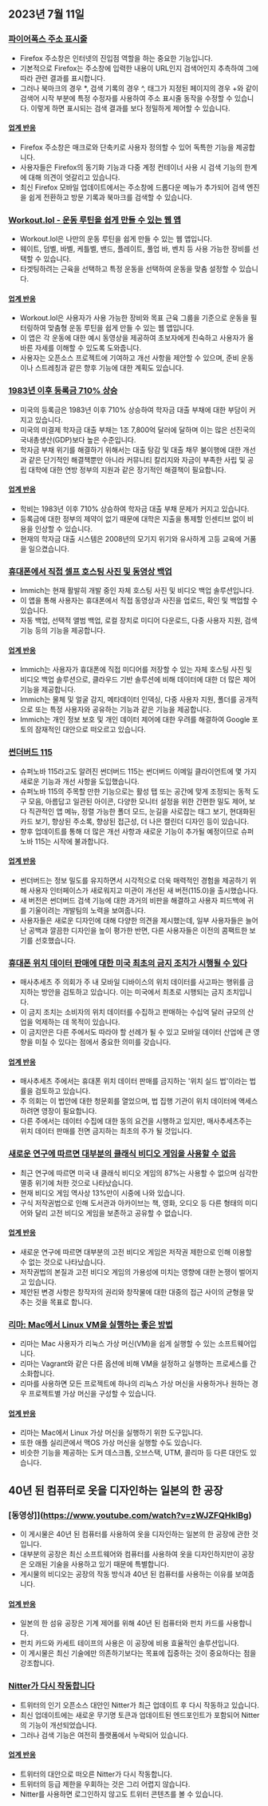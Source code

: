 

<CallToAction />

<Steps>

## 2023년 7월 11일

### [파이어폭스 주소 표시줄](https://wiki.tilde.institute/w/firefox-address-bar-tips)

- Firefox 주소창은 인터넷의 진입점 역할을 하는 중요한 기능입니다.
- 기본적으로 Firefox는 주소창에 입력한 내용이 URL인지 검색어인지 추측하여 그에 따라 관련 결과를 표시합니다.
- 그러나 북마크의 경우 \*, 검색 기록의 경우 ^, 태그가 지정된 페이지의 경우 +와 같이 검색어 시작 부분에 특정 수정자를 사용하여 주소 표시줄 동작을 수정할 수 있습니다. 이렇게 하면 표시되는 검색 결과를 보다 정밀하게 제어할 수 있습니다.

#### [업계 반응](http://news.ycombinator.com/item?id=36666116)

- Firefox 주소창은 매크로와 단축키로 사용자 정의할 수 있어 독특한 기능을 제공합니다.
- 사용자들은 Firefox의 동기화 기능과 다중 계정 컨테이너 사용 시 검색 기능의 한계에 대해 의견이 엇갈리고 있습니다.
- 최신 Firefox 모바일 업데이트에서는 주소창에 드롭다운 메뉴가 추가되어 검색 엔진을 쉽게 전환하고 방문 기록과 북마크를 검색할 수 있습니다.

### [Workout.lol - 운동 루틴을 쉽게 만들 수 있는 웹 앱](https://workout.lol)

- Workout.lol은 나만의 운동 루틴을 쉽게 만들 수 있는 웹 앱입니다.
- 웨이트, 덤벨, 바벨, 케틀벨, 밴드, 플레이트, 풀업 바, 벤치 등 사용 가능한 장비를 선택할 수 있습니다.
- 타겟팅하려는 근육을 선택하고 특정 운동을 선택하여 운동을 맞춤 설정할 수 있습니다.

#### [업계 반응](http://news.ycombinator.com/item?id=36662655)

- Workout.lol은 사용자가 사용 가능한 장비와 목표 근육 그룹을 기준으로 운동을 필터링하여 맞춤형 운동 루틴을 쉽게 만들 수 있는 웹 앱입니다.
- 이 앱은 각 운동에 대한 예시 동영상을 제공하여 초보자에게 친숙하고 사용자가 올바른 자세를 이해할 수 있도록 도와줍니다.
- 사용자는 오픈소스 프로젝트에 기여하고 개선 사항을 제안할 수 있으며, 준비 운동이나 스트레칭과 같은 향후 기능에 대한 계획도 있습니다.

### [1983년 이후 등록금 710% 상승](https://statecraft.beehiiv.com/p/student-loan-debt-forgiveness)

- 미국의 등록금은 1983년 이후 710% 상승하여 학자금 대출 부채에 대한 부담이 커지고 있습니다.
- 미국의 미결제 학자금 대출 부채는 1조 7,800억 달러에 달하며 이는 많은 선진국의 국내총생산(GDP)보다 높은 수준입니다.
- 학자금 부채 위기를 해결하기 위해서는 대출 탕감 및 대출 채무 불이행에 대한 개선과 같은 단기적인 해결책뿐만 아니라 커뮤니티 칼리지와 자금이 부족한 사립 및 공립 대학에 대한 연방 정부의 지원과 같은 장기적인 해결책이 필요합니다.

#### [업계 반응](http://news.ycombinator.com/item?id=36669253)

- 학비는 1983년 이후 710% 상승하여 학자금 대출 부채 문제가 커지고 있습니다.
- 등록금에 대한 정부의 제약이 없기 때문에 대학은 지출을 통제할 인센티브 없이 비용을 인상할 수 있습니다.
- 현재의 학자금 대출 시스템은 2008년의 모기지 위기와 유사하게 고등 교육에 거품을 일으켰습니다.

### [휴대폰에서 직접 셀프 호스팅 사진 및 동영상 백업](https://github.com/immich-app/immich)

- Immich는 현재 활발히 개발 중인 자체 호스팅 사진 및 비디오 백업 솔루션입니다.
- 이 앱을 통해 사용자는 휴대폰에서 직접 동영상과 사진을 업로드, 확인 및 백업할 수 있습니다.
- 자동 백업, 선택적 앨범 백업, 로컬 장치로 미디어 다운로드, 다중 사용자 지원, 검색 기능 등의 기능을 제공합니다.

#### [업계 반응](http://news.ycombinator.com/item?id=36673224)

- Immich는 사용자가 휴대폰에 직접 미디어를 저장할 수 있는 자체 호스팅 사진 및 비디오 백업 솔루션으로, 클라우드 기반 솔루션에 비해 데이터에 대한 더 많은 제어 기능을 제공합니다.
- Immich는 물체 및 얼굴 감지, 메타데이터 인덱싱, 다중 사용자 지원, 폴더를 공개적으로 또는 특정 사용자와 공유하는 기능과 같은 기능을 제공합니다.
- Immich는 개인 정보 보호 및 개인 데이터 제어에 대한 우려를 해결하여 Google 포토의 잠재적인 대안으로 떠오르고 있습니다.

### [썬더버드 115](https://www.thunderbird.net/en-US/thunderbird/115.0/whatsnew/)

- 슈퍼노바 115라고도 알려진 썬더버드 115는 썬더버드 이메일 클라이언트에 몇 가지 새로운 기능과 개선 사항을 도입했습니다.
- 슈퍼노바 115의 주목할 만한 기능으로는 활성 탭 또는 공간에 맞게 조정되는 동적 도구 모음, 아름답고 일관된 아이콘, 다양한 모니터 설정을 위한 간편한 밀도 제어, 보다 직관적인 앱 메뉴, 정렬 가능한 폴더 모드, 눈길을 사로잡는 태그 보기, 현대화된 카드 보기, 향상된 주소록, 향상된 접근성, 더 나은 캘린더 디자인 등이 있습니다.
- 향후 업데이트를 통해 더 많은 개선 사항과 새로운 기능이 추가될 예정이므로 슈퍼노바 115는 시작에 불과합니다.

#### [업계 반응](http://news.ycombinator.com/item?id=36664113)

- 썬더버드는 정보 밀도를 유지하면서 시각적으로 더욱 매력적인 경험을 제공하기 위해 사용자 인터페이스가 새로워지고 미관이 개선된 새 버전(115.0)을 출시했습니다.
- 새 버전은 썬더버드 검색 기능에 대한 과거의 비판을 해결하고 사용자 피드백에 귀를 기울이려는 개발팀의 노력을 보여줍니다.
- 사용자들은 새로운 디자인에 대해 다양한 의견을 제시했는데, 일부 사용자들은 늘어난 공백과 깔끔한 디자인을 높이 평가한 반면, 다른 사용자들은 이전의 콤팩트한 보기를 선호했습니다.

### [휴대폰 위치 데이터 판매에 대한 미국 최초의 금지 조치가 시행될 수 있다](https://www.wsj.com/articles/first-u-s-ban-on-sale-of-cellphone-location-data-might-be-coming-fbe47e53)

- 매사추세츠 주 의회가 주 내 모바일 디바이스의 위치 데이터를 사고파는 행위를 금지하는 방안을 검토하고 있습니다. 이는 미국에서 최초로 시행되는 금지 조치입니다.
- 이 금지 조치는 소비자의 위치 데이터를 수집하고 판매하는 수십억 달러 규모의 산업을 억제하는 데 목적이 있습니다.
- 이 금지안은 다른 주에서도 따라야 할 선례가 될 수 있고 모바일 데이터 산업에 큰 영향을 미칠 수 있다는 점에서 중요한 의미를 갖습니다.

#### [업계 반응](http://news.ycombinator.com/item?id=36667848)

- 매사추세츠 주에서는 휴대폰 위치 데이터 판매를 금지하는 '위치 실드 법'이라는 법률을 검토하고 있습니다.
- 주 의회는 이 법안에 대한 청문회를 열었으며, 법 집행 기관이 위치 데이터에 액세스하려면 영장이 필요합니다.
- 다른 주에서는 데이터 수집에 대한 동의 요건을 시행하고 있지만, 매사추세츠주는 위치 데이터 판매를 전면 금지하는 최초의 주가 될 것입니다.

### [새로운 연구에 따르면 대부분의 클래식 비디오 게임을 사용할 수 없음](https://gamehistory.org/87percent/)

- 최근 연구에 따르면 미국 내 클래식 비디오 게임의 87%는 사용할 수 없으며 심각한 멸종 위기에 처한 것으로 나타났습니다.
- 현재 비디오 게임 역사상 13%만이 시중에 나와 있습니다.
- 구식 저작권법으로 인해 도서관과 아카이브는 책, 영화, 오디오 등 다른 형태의 미디어와 달리 고전 비디오 게임을 보존하고 공유할 수 없습니다.

#### [업계 반응](http://news.ycombinator.com/item?id=36668472)

- 새로운 연구에 따르면 대부분의 고전 비디오 게임은 저작권 제한으로 인해 이용할 수 없는 것으로 나타났습니다.
- 저작권법의 본질과 고전 비디오 게임의 가용성에 미치는 영향에 대한 논쟁이 벌어지고 있습니다.
- 제안된 변경 사항은 창작자의 권리와 창작물에 대한 대중의 접근 사이의 균형을 맞추는 것을 목표로 합니다.

### [리마: Mac에서 Linux VM을 실행하는 좋은 방법](https://jvns.ca/blog/2023/07/10/lima--a-nice-way-to-run-linux-vms-on-mac/)

- 리마는 Mac 사용자가 리눅스 가상 머신(VM)을 쉽게 실행할 수 있는 소프트웨어입니다.
- 리마는 Vagrant와 같은 다른 옵션에 비해 VM을 설정하고 실행하는 프로세스를 간소화합니다.
- 리마를 사용하면 모든 프로젝트에 하나의 리눅스 가상 머신을 사용하거나 원하는 경우 프로젝트별 가상 머신을 구성할 수 있습니다.

#### [업계 반응](http://news.ycombinator.com/item?id=36668964)

- 리마는 Mac에서 Linux 가상 머신을 실행하기 위한 도구입니다.
- 또한 애플 실리콘에서 맥OS 가상 머신을 실행할 수도 있습니다.
- 비슷한 기능을 제공하는 도커 데스크톱, 오브스택, UTM, 콜리마 등 다른 대안도 있습니다.

## 40년 된 컴퓨터로 옷을 디자인하는 일본의 한 공장

### [동영상]](https://www.youtube.com/watch?v=zWJZFQHklBg)

- 이 게시물은 40년 된 컴퓨터를 사용하여 옷을 디자인하는 일본의 한 공장에 관한 것입니다.
- 대부분의 공장은 최신 소프트웨어와 컴퓨터를 사용하여 옷을 디자인하지만이 공장은 오래된 기술을 사용하고 있기 때문에 특별합니다.
- 게시물의 비디오는 공장의 작동 방식과 40년 된 컴퓨터를 사용하는 이유를 보여줍니다.

#### [업계 반응](http://news.ycombinator.com/item?id=36662392)

- 일본의 한 섬유 공장은 기계 제어를 위해 40년 된 컴퓨터와 펀치 카드를 사용합니다.
- 펀치 카드와 카세트 테이프의 사용은 이 공장에 비용 효율적인 솔루션입니다.
- 이 게시물은 최신 기술에만 의존하기보다는 목표에 집중하는 것이 중요하다는 점을 강조합니다.

### [Nitter가 다시 작동합니다](https://github.com/zedeus/nitter/pull/927)

- 트위터의 인기 오픈소스 대안인 Nitter가 최근 업데이트 후 다시 작동하고 있습니다.
- 최신 업데이트에는 새로운 무기명 토큰과 업데이트된 엔드포인트가 포함되어 Nitter의 기능이 개선되었습니다.
- 그러나 검색 기능은 여전히 플랫폼에서 누락되어 있습니다.

#### [업계 반응](http://news.ycombinator.com/item?id=36665406)

- 트위터의 대안으로 떠오른 Nitter가 다시 작동합니다.
- 트위터의 등급 제한을 우회하는 것은 그리 어렵지 않습니다.
- Nitter를 사용하면 로그인하지 않고도 트위터 콘텐츠를 볼 수 있습니다.

</Steps>
